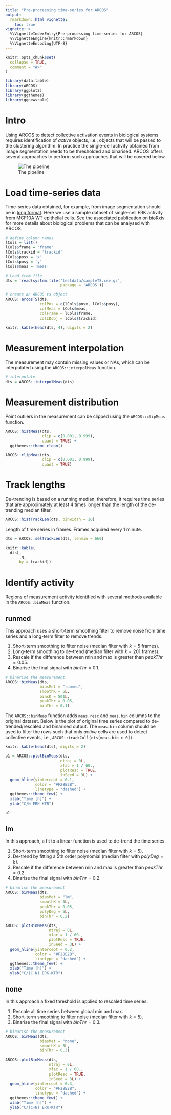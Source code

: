 ```yaml
---
title: "Pre-processing time-series for ARCOS"
output: 
  rmarkdown::html_vignette:
    toc: true 
vignette: >
  %\VignetteIndexEntry{Pre-processing time-series for ARCOS}
  %\VignetteEngine{knitr::rmarkdown}
  %\VignetteEncoding{UTF-8}
---
```


```r
knitr::opts_chunk$set(
  collapse = TRUE,
  comment = "#>"
)
```

```r
library(data.table)
library(ARCOS)
library(ggplot2)
library(ggthemes)
library(ggnewscale)
```


# Intro

Using ARCOS to detect collective activation events in biological systems requires identification of *active* objects, i.e., objects that will be passed to the clustering algorithm. In practice the single-cell activity obtained from image segmentation needs to be thresholded and binarised. ARCOS offers several approaches to perform such approaches that will be covered below. 

![The pipeline](resources/ARCOS-pipeline.png) 

# Load time-series data

Time-series data obtained, for example, from image segmentation should be in [long format](https://en.wikipedia.org/wiki/Wide_and_narrow_data#Narrow). Here we use a sample dataset of single-cell ERK activity from MCF10A WT epithelial cells. See the associated publication on [bioRxiv](https://www.biorxiv.org/content/10.1101/2022.07.12.499734v1) for more details about biological problems that can be analysed with ARCOS.

```r
# define column names
lCols = list()
lCols$frame = 'frame'
lCols$trackid = 'trackid'
lCols$posx = 'x'
lCols$posy = 'y'
lCols$meas = 'meas'

# Load from file
dts = fread(system.file('testdata/sampleTS.csv.gz',
                        package = 'ARCOS'))

# create an ARCOS ts object
ARCOS::arcosTS(dts, 
               colPos = c(lCols$posx, lCols$posy), 
               colMeas = lCols$meas,
               colFrame = lCols$frame, 
               colIDobj = lCols$trackid)

knitr::kable(head(dts, 4), digits = 2)
```


# Measurement interpolation

The measurement may contain missing values or NAs, which can be interpolated using the `ARCOS::interpolMeas` function.

```r
# interpolate
dts = ARCOS::interpolMeas(dts)
```

# Measurement distribution

Point outliers in the measurement can be clipped using the `ARCOS::clipMeas` function.

```r
ARCOS::histMeas(dts, 
                clip = c(0.001, 0.999),
                quant = TRUE) + 
  ggthemes::theme_clean()
```

```r
ARCOS::clipMeas(dts, 
                clip = c(0.001, 0.999),
                quant = TRUE)
```


# Track lengths

De-trending is based on a running median, therefore, it requires time series that are approximately at least 4 times longer than the length of the de-trending median filter. 

```r
ARCOS::histTrackLen(dts, binwidth = 10) 
```

Length of time series in frames. Frames acquired every 1 minute.

```r
dts = ARCOS::selTrackLen(dts, lenmin = 660)

knitr::kable(
  dts[, 
      .N, 
      by = trackid])
```

# Identify activity

Regions of measurement activity identified with several methods available in the `ARCOS::binMeas` function.

## runmed

This approach uses a short-term smoothing filter to remove noise from time series and a long-term filter to remove trends.

1. Short-term smoothing to filter noise (median filter with $k = 5$ frames).
2. Long-term smoothing to de-trend (median filter with $k = 201$ frames).
3. Rescale if the difference between min and max is greater than $peakThr = 0.05$.
4. Binarise the final signal with $binThr = 0.1$.


```r
# binarise the measurement
ARCOS::binMeas(dts,
               biasMet = "runmed", 
               smoothK = 5L,
               biasK = 501L,
               peakThr = 0.05,
               binThr = 0.1)
```


The `ARCOS::binMeas` function adds `meas.resc` and `meas.bin` columns to the original dataset. Below is the plot of original time series compared to de-trended/rescaled and binarised output. The `meas.bin` column should be used to filter the rows such that only *active* cells are used to detect collective events, i.e., `ARCOS::trackColl(dts[meas.bin > 0])`.

```r
knitr::kable(head(dts), digits = 2)
```


```r
p1 = ARCOS::plotBinMeas(dts, 
                        ntraj = 0L, 
                        xfac = 1 / 60.,
                        plotResc = TRUE,
                        inSeed = 3L) +
  geom_hline(yintercept = 0.1, 
             color = "#F28E2B", 
             linetype = "dashed") +
  ggthemes::theme_few() +
  xlab("Time [h]") +
  ylab("C/N ERK-KTR")

p1
```

## lm

In this approach, a fit to a linear function is used to de-trend the time series.

1. Short-term smoothing to filter noise (median filter with $k = 5$).
2. De-trend by fitting a 5th order polynomial (median filter with $polyDeg = 5$).
3. Rescale if the difference between min and max is greater than $peakThr = 0.2$.
4. Binarise the final signal with $binThr = 0.2$.

```r
# binarise the measurement
ARCOS::binMeas(dts,
               biasMet = "lm", 
               smoothK = 5L,
               peakThr = 0.05,
               polyDeg = 5L,
               binThr = 0.2)

ARCOS::plotBinMeas(dts, 
                   ntraj = 0L, 
                   xfac = 1 / 60.,
                   plotResc = TRUE,
                   inSeed = 3L) +
  geom_hline(yintercept = 0.2, 
             color = "#F28E2B", 
             linetype = "dashed") +
  ggthemes::theme_few() +
  xlab("Time [h]") +
  ylab("C/(C+N) ERK-KTR")
```

## none

In this approach a fixed threshold is applied to rescaled time series.

1. Rescale all time series between global min and max.
2. Short-term smoothing to filter noise (median filter with $k = 5$).
4. Binarise the final signal with $binThr = 0.3$.

```r
# binarise the measurement
ARCOS::binMeas(dts,
               biasMet = "none", 
               smoothK = 5L,
               binThr = 0.3)

ARCOS::plotBinMeas(dts, 
                   ntraj = 0L, 
                   xfac = 1 / 60.,
                   plotResc = TRUE,
                   inSeed = 3L) +
  geom_hline(yintercept = 0.3, 
             color = "#F28E2B", 
             linetype = "dashed") +
  ggthemes::theme_few() +
  xlab("Time [h]") +
  ylab("C/(C+N) ERK-KTR")
```

